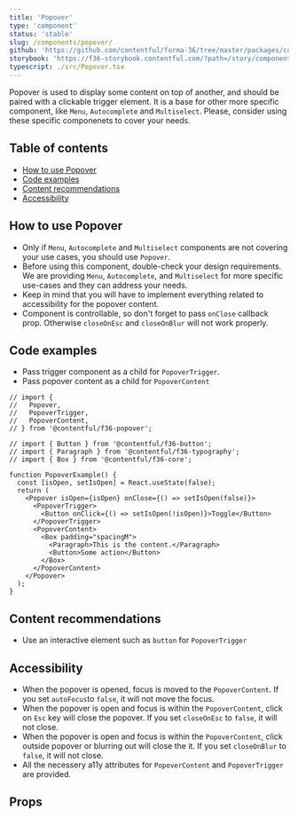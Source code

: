 ```yaml
---
title: 'Popover'
type: 'component'
status: 'stable'
slug: /components/popover/
github: 'https://github.com/contentful/forma-36/tree/master/packages/components/popover'
storybook: 'https://f36-storybook.contentful.com/?path=/story/components-popover--basic'
typescript: ./src/Popover.tsx
---
```


Popover is used to display some content on top of another, and should be paired with a clickable trigger element.
It is a base for other more specific component, like `Menu`, `Autocomplete` and `Multiselect`. Please, consider using these specific componenets to cover your needs.

## Table of contents

- [How to use Popover](#how-to-use-Popover)
- [Code examples](#code-examples)
- [Content recommendations](#content-recommendations)
- [Accessibility](#accessibility)

## How to use Popover

- Only if `Menu`, `Autocomplete` and `Multiselect` components are not covering your use cases, you should use `Popover`.
- Before using this component, double-check your design requirements. We are providing `Menu`, `Autocomplete`, and `Multiselect` for more specific use-cases and they can address your needs.
- Keep in mind that you will have to implement everything related to accessibility for the popover content.
- Component is controllable, so don't forget to pass `onClose` callback prop. Otherwise `closeOnEsc` and `closeOnBlur` will not work properly.

## Code examples

- Pass trigger component as a child for `PopoverTrigger`.
- Pass popover content as a child for `PopoverContent`

```tsx
// import {
//   Popover,
//   PopoverTrigger,
//   PopoverContent,
// } from '@contentful/f36-popover';

// import { Button } from '@contentful/f36-button';
// import { Paragraph } from '@contentful/f36-typography';
// import { Box } from '@contentful/f36-core';

function PopoverExample() {
  const [isOpen, setIsOpen] = React.useState(false);
  return (
    <Popover isOpen={isOpen} onClose={() => setIsOpen(false)}>
      <PopoverTrigger>
        <Button onClick={() => setIsOpen(!isOpen)}>Toggle</Button>
      </PopoverTrigger>
      <PopoverContent>
        <Box padding="spacingM">
          <Paragraph>This is the content.</Paragraph>
          <Button>Some action</Button>
        </Box>
      </PopoverContent>
    </Popover>
  );
}
```

## Content recommendations

- Use an interactive element such as `button` for `PopoverTrigger`

## Accessibility

- When the popover is opened, focus is moved to the `PopoverContent`. If you set `autoFocus`to `false`, it will not move the focus.
- When the popover is open and focus is within the `PopoverContent`, click on `Esc` key will close the popover. If you set `closeOnEsc` to `false`, it will not close.
- When the popover is open and focus is within the `PopoverContent`, click outside popover or blurring out will close the it. If you set `closeOnBlur` to `false`, it will not close.
- All the necessery a11y attributes for `PopoverContent` and `PopoverTrigger` are provided.

## Props


<Props of="Popover" />
